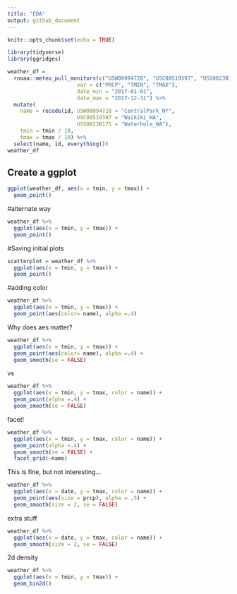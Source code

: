 ```yaml
---
title: "EDA"
output: github_document
---
```


```r
knitr::opts_chunk$set(echo = TRUE)

library(tidyverse)
library(ggridges)
```

```r
weather_df = 
  rnoaa::meteo_pull_monitors(c("USW00094728", "USC00519397", "USS0023B17S"),
                      var = c("PRCP", "TMIN", "TMAX"), 
                      date_min = "2017-01-01",
                      date_max = "2017-12-31") %>%
  mutate(
    name = recode(id, USW00094728 = "CentralPark_NY", 
                      USC00519397 = "Waikiki_HA",
                      USS0023B17S = "Waterhole_WA"),
    tmin = tmin / 10,
    tmax = tmax / 10) %>%
  select(name, id, everything())
weather_df
```

## Create a ggplot
```r
ggplot(weather_df, aes(x = tmin, y = tmax)) +
  geom_point()

```

#alternate way
```r
weather_df %>%
  ggplot(aes(x = tmin, y = tmax)) +
  geom_point()
```


#Saving initial plots
```r
scatterplot = weather_df %>%
  ggplot(aes(x = tmin, y = tmax)) +
  geom_point()
```

#adding color
```r
weather_df %>%
  ggplot(aes(x = tmin, y = tmax)) +
  geom_point(aes(color= name), alpha =.4)
```
Why does aes matter?
```r
weather_df %>%
  ggplot(aes(x = tmin, y = tmax)) +
  geom_point(aes(color= name), alpha =.4) +
  geom_smooth(se = FALSE)
```
vs

```r
weather_df %>%
  ggplot(aes(x = tmin, y = tmax, color = name)) +
  geom_point(alpha =.4) +
  geom_smooth(se = FALSE)
```
facet!
```r
weather_df %>%
  ggplot(aes(x = tmin, y = tmax, color = name)) +
  geom_point(alpha =.4) +
  geom_smooth(se = FALSE) +
  facet_grid(~name)
```
This is fine, but not interesting...

```r
weather_df %>%
  ggplot(aes(x = date, y = tmax, color = name)) +
  geom_point(aes(size = prcp), alpha = .5) +
  geom_smooth(size = 2, se = FALSE)
```
extra stuff
```r
weather_df %>%
  ggplot(aes(x = date, y = tmax, color = name)) +
  geom_smooth(size = 2, se = FALSE)
```
2d density
```r
weather_df %>%
  ggplot(aes(x = tmin, y = tmax)) +
  geom_bin2d()
```


